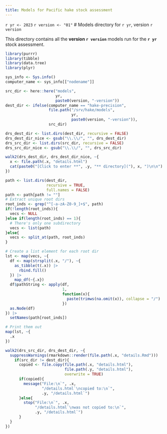 ```yaml
---
title: Models for Pacific hake stock assessment
---
```


`r yr <- 2023`
`r version <- "01"`
# Models directory for `r yr`, version `r version`

This directory contains all the **version `r version`** models run for the **`r yr`** stock assessment.

```r
library(purrr)
library(tibble)
library(data.tree)
library(plyr)

sys_info <- Sys.info()
computer_name <- sys_info[["nodename"]]

src_dir <- here::here("models",
                      yr,
                      paste0(version, "-version"))
dest_dir <- ifelse(computer_name == "hake-precision",
                   file.path("/srv/hake/models",
                             yr,
                             paste0(version, "-version")),
                   src_dir)

drs_dest_dir <- list.dirs(dest_dir, recursive = FALSE)
drs_dest_dir_nice <- gsub("\\.\\/", "", drs_dest_dir)
drs_src_dir <- list.dirs(src_dir, recursive = FALSE)
drs_src_dir_nice <- gsub("\\.\\/", "", drs_src_dir)

walk2(drs_dest_dir, drs_dest_dir_nice, ~{
  x <- file.path(.x, "details.html")
  cat(paste0("[Click to enter **", .y, "** directory]("), x, ")\n\n")
})
```

```r
path <- list.dirs(dest_dir,
                  recursive = TRUE,
                  full.names = FALSE)
path <- path[path != ""]
# Extract unique root dirs
root_inds <- grep("^[-a-zA-Z0-9_]+$", path)
if(!length(root_inds)){
  vecs <- NULL
}else if(length(root_inds) == 1){
  # There's only one subdirectory
  vecs <- list(path)
}else{
  vecs <- split_at(path, root_inds)
}

# Create a list element for each root dir
lst <- map(vecs, ~{
  df <- map(strsplit(.x, "/"), ~{
    as_tibble(t(.x)) |> 
      rbind.fill()
  }) |> 
    map_df(~{.x})
  df$pathString <- apply(df,
                         1,
                         function(x){
                           paste(trimws(na.omit(x)), collapse = "/") 
                         })
  as.Node(df)
}) |> 
  setNames(path[root_inds])

# Print them out
map(lst, ~{
  .x  
})
```

```r
walk2(drs_src_dir, drs_dest_dir, ~{
  suppressWarnings(rmarkdown::render(file.path(.x, "details.Rmd")))
    if(src_dir != dest_dir){
      copied <- file.copy(file.path(.x, "details.html"), 
                          file.path(.y, "details.html"),
                          overwrite = TRUE)
      if(copied){
        message("File:\n`", .x,
                "/details.html`\ncopied to:\n`",
                .y, "/details.html`")
      }else{
        stop("File:\n`", .x,
             "/details.html`\nwas not copied to:\n`",
             .y, "/details.html`")
      }
  }
})
```
